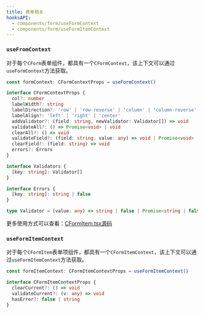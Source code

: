 ```yaml
---
title: 表单相关
hooksAPI:
  - components/form/useFormContext
  - components/form/useFormItemContext
---
```


### `useFromContext`

对于每个`CForm`表单组件，都具有一个`CFormContext`，该上下文可以通过`useFormContext`方法获取。

```ts
const formContext: CFormContextProps = useFormContext()
```

```ts
interface CFormContextProps {
  col?: number
  labelWidth?: string
  labelDirection?: 'row' | 'row-reverse' | 'column' | 'column-reverse'
  labelAlign?: 'left' | 'right' | 'center'
  addValidator?: (field: string, newValidator: Validator[]) => void
  validateAll?: () => Promise<void> | void
  clearAll?: () => void
  validateField?: (field: string, value: any) => void | Promise<void>
  clearField?: (field: string) => void
  errors?: Errors
}

interface Validators {
  [key: string]: Validator[]
}

interface Errors {
  [key: string]: string | false
}

type Validator = (value: any) => string | false | Promise<string | false>
```

更多使用方式可以查看：[CFormItem.tsx源码](https://github.com/Blackman99/casual-ui/blob/main/packages/react/ui/src/components/form/CFormItem.tsx)

### `useFormItemContext`

对于每个`CFormItem`表单项组件，都具有一个`CFormItemContext`，该上下文可以通过`useFormItemContext`方法获取。

```ts
const formItemContext: CFormItemContextProps = useFormItemContext()
```

```ts
interface CFormItemContextProps {
  clearCurrent?: () => void
  validateCurrent?: (v: any) => void
  hasError?: false | string
}
```
